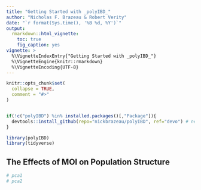```yaml
---
title: "Getting Started with _polyIBD_"
author: "Nicholas F. Brazeau & Robert Verity"
date: "`r format(Sys.time(), '%B %d, %Y')`"
output:
  rmarkdown::html_vignette:
    toc: true
    fig_caption: yes
vignette: >
  %\VignetteIndexEntry{"Getting Started with _polyIBD_"}
  %\VignetteEngine{knitr::rmarkdown}
  %\VignetteEncoding{UTF-8}
---
```


```r
knitr::opts_chunk$set(
  collapse = TRUE,
  comment = "#>"
)


if(!c("polyIBD") %in% installed.packages()[,"Package"]){
  devtools::install_github(repo="nickbrazeau/polyIBD", ref="devo") # need to change this to master once we make our final push
}

library(polyIBD)
library(tidyverse)

```


## The Effects of MOI on Population Structure
```r

# pca1
# pca2

```
